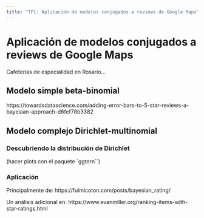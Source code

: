 ```yaml
---
title: "TP1: Aplicación de modelos conjugados a reviews de Google Maps"
---
```


# Aplicación de modelos conjugados a reviews de Google Maps

Cafeterías de especialidad en Rosario...

## Modelo simple beta-binomial

https://towardsdatascience.com/adding-error-bars-to-5-star-reviews-a-bayesian-approach-d6fef78b3382

## Modelo complejo Dirichlet-multinomial

### Descubriendo la distribución de Dirichlet
(hacer plots con el paquete `ggtern``)

### Aplicación 

Principalmente de: https://fulmicoton.com/posts/bayesian_rating/

Un análisis adicional en: https://www.evanmiller.org/ranking-items-with-star-ratings.html